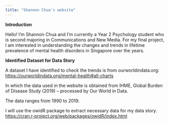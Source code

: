 ```yaml
---
title: "Shannon Chua's website"
---
```


**Introduction**

Hello! I'm Shannon Chua and I'm currently a Year 2 Psychology student who is second majoring in Communications and New Media. For my final project, I am interested in understanding the changes and trends in lifetime prevalence of mental health disorders in Singapore over the years.

**Identified Dataset for Data Story**

A dataset I have identified to check the trends is from ourworldindata.org:\
<https://ourworldindata.org/mental-health#all-charts>

In which the data used in the website is obtained from IHME, Global Burden of Disease Study (2019) – processed by Our World in Data.

The data ranges from 1990 to 2019.

I will use the owidR package to extract necessary data for my data story.\
<https://cran.r-project.org/web/packages/owidR/index.html>
